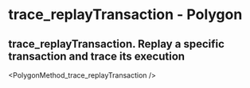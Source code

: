 # trace_replayTransaction  - Polygon

## trace_replayTransaction. Replay a specific transaction and trace its execution


<PolygonMethod_trace_replayTransaction />
